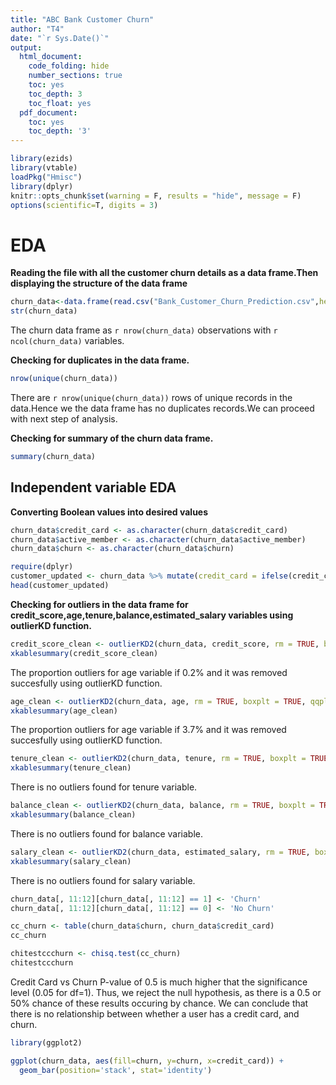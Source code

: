 ```yaml
---
title: "ABC Bank Customer Churn"
author: "T4"
date: "`r Sys.Date()`"
output:
  html_document:
    code_folding: hide
    number_sections: true
    toc: yes
    toc_depth: 3
    toc_float: yes
  pdf_document:
    toc: yes
    toc_depth: '3'
---
```

```r
library(ezids)
library(vtable)
loadPkg("Hmisc") 
library(dplyr)
knitr::opts_chunk$set(warning = F, results = "hide", message = F)
options(scientific=T, digits = 3) 
```

# EDA

**Reading the file with all the customer churn details as a data frame.Then displaying the structure of the data frame**

```r
churn_data<-data.frame(read.csv("Bank_Customer_Churn_Prediction.csv",header=TRUE))
str(churn_data)
```
The churn data frame as `r nrow(churn_data)` observations with `r ncol(churn_data)` variables.


**Checking for duplicates in the data frame.**
```r
nrow(unique(churn_data))
```

There are `r nrow(unique(churn_data))` rows of unique records in the data.Hence we the data frame has no duplicates records.We can proceed with next step of analysis.


**Checking for summary of the churn data frame.**

```r
summary(churn_data)
```

## Independent variable EDA

**Converting Boolean values into desired values **
```r
churn_data$credit_card <- as.character(churn_data$credit_card)
churn_data$active_member <- as.character(churn_data$active_member)
churn_data$churn <- as.character(churn_data$churn)

require(dplyr)
customer_updated <- churn_data %>% mutate(credit_card = ifelse(credit_card == "Credit_Card",1,0) )
head(customer_updated)


```

**Checking for outliers in the data frame  for credit_score,age,tenure,balance,estimated_salary variables  using outlierKD function.**

```r
credit_score_clean <- outlierKD2(churn_data, credit_score, rm = TRUE, boxplt = TRUE, qqplt = TRUE)
xkablesummary(credit_score_clean)
```
The proportion outliers for age variable if 0.2% and it was removed succesfully using outlierKD function.


```r
age_clean <- outlierKD2(churn_data, age, rm = TRUE, boxplt = TRUE, qqplt = TRUE)
xkablesummary(age_clean)
```
The proportion outliers for age variable if 3.7% and it was removed succesfully using outlierKD function.


```r
tenure_clean <- outlierKD2(churn_data, tenure, rm = TRUE, boxplt = TRUE, qqplt = TRUE)
xkablesummary(tenure_clean)
```
There is no outliers found for tenure variable.


```r
balance_clean <- outlierKD2(churn_data, balance, rm = TRUE, boxplt = TRUE, qqplt = TRUE)
xkablesummary(balance_clean)
```
There is no outliers found for balance variable.


```r
salary_clean <- outlierKD2(churn_data, estimated_salary, rm = TRUE, boxplt = TRUE, qqplt = TRUE)
xkablesummary(salary_clean)
```
There is no outliers found for salary variable.




```r
churn_data[, 11:12][churn_data[, 11:12] == 1] <- 'Churn'
churn_data[, 11:12][churn_data[, 11:12] == 0] <- 'No Churn'

cc_churn <- table(churn_data$churn, churn_data$credit_card)
cc_churn

chitestccchurn <- chisq.test(cc_churn)
chitestccchurn
```
Credit Card vs Churn
P-value of 0.5 is much higher that the significance level (0.05 for df=1). Thus, we reject the null hypothesis, as there is a 0.5 or 50% chance of these results occuring by chance. We can conclude that there is no relationship between whether a user has a credit card, and churn.

```r

library(ggplot2)

ggplot(churn_data, aes(fill=churn, y=churn, x=credit_card)) + 
  geom_bar(position='stack', stat='identity')
```

